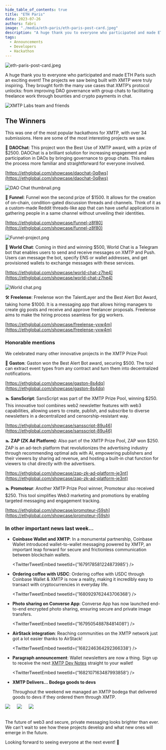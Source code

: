 ```yaml
---
hide_table_of_contents: true
title: "ETH Paris"
date: 2023-07-26
authors: fabri
image: "./media/eth-paris/eth-paris-post-card.jpeg"
description: "A huge thank you to everyone who participated and made ETH Paris such an exciting event! The projects we saw being built with XMTP were truly inspiring. They brought forth the many use cases that XMTP’s protocol unlocks: from improving DAO governance with group chats to facilitating freelance work through bounties and crypto payments in chat."
tags:
  - Announcements
  - Developers
  - Hackathon
---
```



![eth-paris-post-card.jpeg](./media/eth-paris/eth-paris-post-card.jpeg)

A huge thank you to everyone who participated and made ETH Paris such an exciting event! The projects we saw being built with XMTP were truly inspiring. They brought forth the many use cases that XMTP’s protocol unlocks: from improving DAO governance with group chats to facilitating freelance work through bounties and crypto payments in chat. 

<!--truncate-->

![XMTP Labs team and friends](./media/eth-paris/team.jpeg)

## The Winners

This was one of the most popular hackathons for XMTP, with over 34 submissions. Here are some of the most interesting projects we saw. 

🥇 **DAOChat**: This project won the Best Use of XMTP award, with a prize of $2500. DAOChat is a brilliant solution for increasing engagement and participation in DAOs by bringing governance to group chats. This makes the process more familiar and straightforward for everyone involved.

[https://ethglobal.com/showcase/daochat-0q8ws](https://ethglobal.com/showcase/daochat-0q8ws)

![DAO Chat thumbnail.png](./media/eth-paris/dao-chat-thumbnail.png)

🥈 **Funnel**: Funnel won the second prize of $1500. It allows for the creation of on-chain, condition-gated discussion threads and channels. Think of it as a custom-made Reddit threads-like app that can have useful applications in gathering people in a same channel without unveiling their identities.

[https://ethglobal.com/showcase/funnel-z8f80](https://ethglobal.com/showcase/funnel-z8f80)

![Funnel-project.png](./media/eth-paris/funnel-project.png)

🥉 **World Chat**: Coming in third and winning $500, World Chat is a Telegram bot that enables users to send and receive messages on XMTP and Push. Users can message the bot, specify ENS or wallet addresses, and get provisioned wallets to exchange messages with these services.

[https://ethglobal.com/showcase/world-chat-z7he4](https://ethglobal.com/showcase/world-chat-z7he4)

![World chat.png](./media/eth-paris/worldchat-project.png)

🛠️ **Freelense**: Freelense won the TalentLayer and the Best Alert Bot Award, taking home $1000. It is a messaging app that allows hiring managers to create gig posts and receive and approve freelancer proposals. Freelense aims to make the hiring process seamless for gig workers.

[https://ethglobal.com/showcase/freelense-yxw4m](https://ethglobal.com/showcase/freelense-yxw4m)

### Honorable mentions

We celebrated many other innovative projects in the XMTP Prize Pool:

🤖 **Gaston**: Gaston won the Best Alert Bot award, securing $500. The tool can extract event types from any contract and turn them into decentralized notifications.

[https://ethglobal.com/showcase/gaston-8s4dq](https://ethglobal.com/showcase/gaston-8s4dq)

🏊 **SansScript**: SansScript was part of the XMTP Prize Pool, winning $250. This innovative tool combines web2 newsletter features with web3 capabilities, allowing users to create, publish, and subscribe to diverse newsletters in a decentralized and censorship-resistant way.

[https://ethglobal.com/showcase/sansscript-89u46](https://ethglobal.com/showcase/sansscript-89u46)

🏊 **ZAP (ZK Ad Platform)**: Also part of the XMTP Prize Pool, ZAP won $250. ZAP is an ad-tech platform that revolutionizes the advertising industry through recommending optimal ads with AI, empowering publishers and their viewers by sharing ad revenue, and hosting a built-in chat function for viewers to chat directly with the advertisers.

[https://ethglobal.com/showcase/zap-zk-ad-platform-je3nt](https://ethglobal.com/showcase/zap-zk-ad-platform-je3nt)

🏊 **Promoteur**: Another XMTP Prize Pool winner, Promoteur also received $250. This tool simplifies Web3 marketing and promotions by enabling targeted messaging and engagement tracking.

[https://ethglobal.com/showcase/promoteur-j59sh](https://ethglobal.com/showcase/promoteur-j59sh)

### In other important news last week...

- **Coinbase Wallet and XMTP**: In a monumental partnership, Coinbase Wallet introduced wallet-to-wallet messaging powered by XMTP, an important leap forward for secure and frictionless communication between blockchain wallets.

  <TwitterTweetEmbed
    tweetId={'1679178581224873985'}
  />

- **Ordering coffee with USDC**: Ordering coffee with USDC through Coinbase Wallet & XMTP is now a reality, making it incredibly easy to transact with cryptocurrencies in everyday life.

  <TwitterTweetEmbed
    tweetId={'1680929762443706368'}
  />

- **Photo sharing on Converse App**: Converse App has now launched end-to-end encrypted photo sharing, ensuring secure and private image transfers.

  <TwitterTweetEmbed
    tweetId={'1679505488784814081'}
  />

- **AirStack integration**: Reaching communities on the XMTP network just got a lot easier thanks to AirStack!

  <TwitterTweetEmbed
    tweetId={'1682246364292366338'}
  />

- **Paragraph announcement**: Wallet newsletters are now a thing. Sign up to receive the next [XMTP Dev Notes](https://paragraph.xyz/@xmtp) straight to your wallet!

  <TwitterTweetEmbed
    tweetId={'1682107163487993858'}
  />

- **XMTP Delivers... Bodega goods to devs**

  Throughout the weekend we managed an XMTP bodega that delivered goods to devs if they ordered them through XMTP.

<div style={{ display: "flex", justifyContent: "center" }}>
    <img src={signage} style={{ width:"250px", align: "center" }} /> &emsp;
    <img src={menu} style={{ width:"250px", align: "center" }} /> &emsp;
    <img src={booth} style={{ width:"250px", align: "center" }} />
</div>
<br/>

The future of web3 and secure, private messaging looks brighter than ever. We can't wait to see how these projects develop and what new ones will emerge in the future.

Looking forward to seeing everyone at the next event! 🚀

